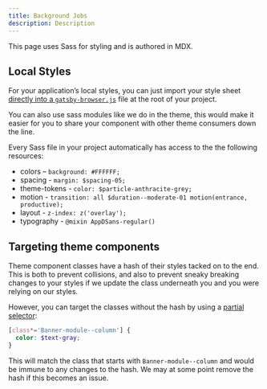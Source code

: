 ```yaml
---
title: Background Jobs
description: Description
---
```


<PageDescription>

This page uses Sass for styling and is authored in MDX. 

</PageDescription>

## Local Styles

For your application’s local styles, you can just import your style sheet [directly into a `gatsby-browser.js`](https://www.gatsbyjs.org/docs/global-css/#adding-global-styles-without-a-layout-component) file at the root of your project.

You can also use sass modules like we do in the theme, this would make it easier for you to share your component with other theme consumers down the line.

Every Sass file in your project automatically has access to the the following resources:

- colors – `background: #FFFFFF;`
- spacing - `margin: $spacing-05;`
- theme-tokens - `color: $particle-anthracite-grey;`
- motion - `transition: all $duration--moderate-01 motion(entrance, productive);`
- layout - `z-index: z('overlay');`
- typography - `@mixin AppDSans-regular()`

## Targeting theme components

Theme component classes have a hash of their styles tacked on to the end. This is both to prevent collisions, and also to prevent sneaky breaking changes to your styles if we update the class underneath you and you were relying on our styles.

However, you can target the classes without the hash by using a [partial selector](https://css-tricks.com/almanac/selectors/a/attribute/):

```scss
[class*='Banner-module--column'] {
  color: $text-gray;
}
```

This will match the class that starts with `Banner-module--column` and would be immune to any changes to the hash. We may at some point remove the hash if this becomes an issue.
